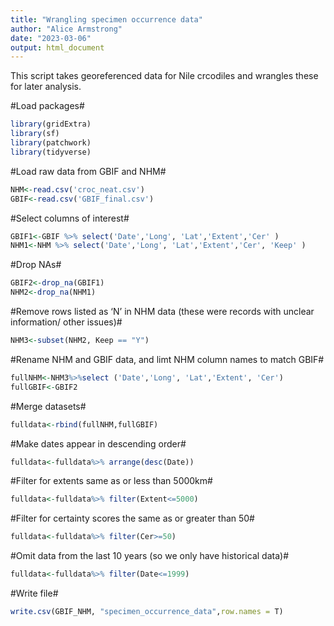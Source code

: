 ```yaml
---
title: "Wrangling specimen occurrence data"
author: "Alice Armstrong"
date: "2023-03-06"
output: html_document
---
```


This script takes georeferenced data for Nile crcodiles and wrangles these for later analysis.


#Load packages# 
```r
library(gridExtra)
library(sf)
library(patchwork)
library(tidyverse)
```


#Load raw data from GBIF and NHM#
```r
NHM<-read.csv('croc_neat.csv')
GBIF<-read.csv('GBIF_final.csv')

```


#Select columns of interest#
```r
GBIF1<-GBIF %>% select('Date','Long', 'Lat','Extent','Cer' )
NHM1<-NHM %>% select('Date','Long', 'Lat','Extent','Cer', 'Keep' )
```

#Drop NAs#
```r
GBIF2<-drop_na(GBIF1)
NHM2<-drop_na(NHM1)
```

#Remove rows listed as ‘N’ in NHM data (these were records with unclear information/ other issues)#
```r
NHM3<-subset(NHM2, Keep == "Y")
```

#Rename NHM and GBIF data, and limt NHM column names to match GBIF#
```r
fullNHM<-NHM3%>%select ('Date','Long', 'Lat','Extent', 'Cer')
fullGBIF<-GBIF2
```

#Merge datasets#
```r
fulldata<-rbind(fullNHM,fullGBIF)
```


#Make dates appear in descending order#
```r
fulldata<-fulldata%>% arrange(desc(Date))
```

#Filter for extents same as or less than 5000km#
```r
fulldata<-fulldata%>% filter(Extent<=5000)
```

#Filter for certainty scores the same as or greater than 50#
```r
fulldata<-fulldata%>% filter(Cer>=50)
```

#Omit data from the last 10 years (so we only have historical data)#
```r
fulldata<-fulldata%>% filter(Date<=1999)
```

#Write file#
```r
write.csv(GBIF_NHM, "specimen_occurrence_data",row.names = T)
```
